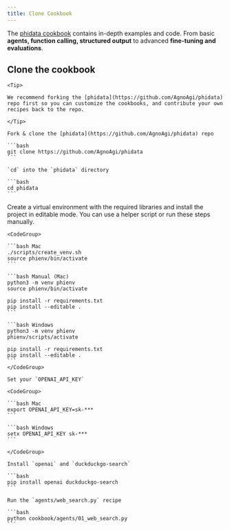 ```yaml
---
title: Clone Cookbook
---
```


The [phidata cookbook](https://github.com/AgnoAgi/phidata/tree/main/cookbook) contains in-depth examples and code. From basic **agents, function calling, structured output** to advanced **fine-tuning and evaluations**.

## Clone the cookbook

<Steps>
  <Step title="Fork & clone the phidata repo">

    <Tip>

    We recommend forking the [phidata](https://github.com/AgnoAgi/phidata) repo first so you can customize the cookbooks, and contribute your own recipes back to the repo.

    </Tip>

    Fork & clone the [phidata](https://github.com/AgnoAgi/phidata) repo

    ```bash
    git clone https://github.com/AgnoAgi/phidata
    ```

    `cd` into the `phidata` directory

    ```bash
    cd phidata
    ```

  </Step>
  <Step title="Create a virtual environment">
    Create a virtual environment with the required libraries and install the project in editable mode. You can use a helper script or run these steps manually.

    <CodeGroup>

    ```bash Mac
    ./scripts/create_venv.sh
    source phienv/bin/activate
    ```

    ```bash Manual (Mac)
    python3 -m venv phienv
    source phienv/bin/activate

    pip install -r requirements.txt
    pip install --editable .
    ```

    ```bash Windows
    python3 -m venv phienv
    phienv/scripts/activate

    pip install -r requirements.txt
    pip install --editable .
    ```
    </CodeGroup>

  </Step>
  <Step title="Run any recipe">

    Set your `OPENAI_API_KEY`

    <CodeGroup>

    ```bash Mac
    export OPENAI_API_KEY=sk-***
    ```

    ```bash Windows
    setx OPENAI_API_KEY sk-***
    ```

    </CodeGroup>

    Install `openai` and `duckduckgo-search`

    ```bash
    pip install openai duckduckgo-search
    ```

    Run the `agents/web_search.py` recipe

    ```bash
    python cookbook/agents/01_web_search.py
    ```

  </Step>
</Steps>